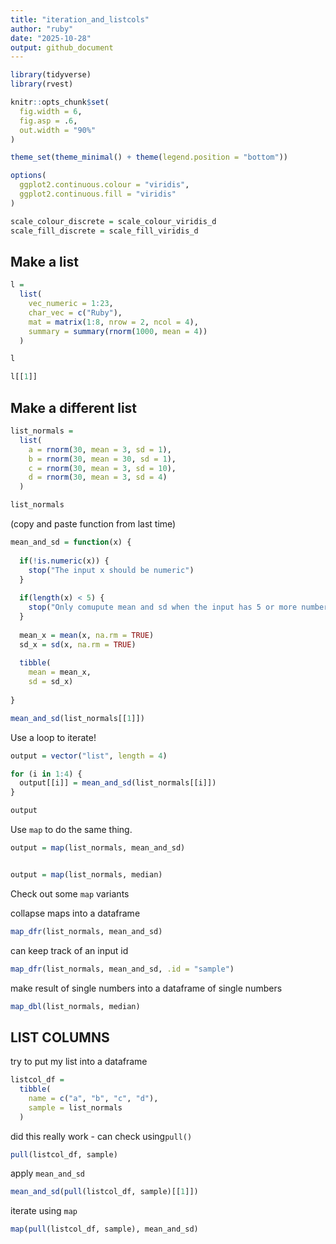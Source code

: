 ```yaml
---
title: "iteration_and_listcols"
author: "ruby"
date: "2025-10-28"
output: github_document
---
```



```r
library(tidyverse)
library(rvest)

knitr::opts_chunk$set(
  fig.width = 6,
  fig.asp = .6,
  out.width = "90%"
)

theme_set(theme_minimal() + theme(legend.position = "bottom"))

options(
  ggplot2.continuous.colour = "viridis",
  ggplot2.continuous.fill = "viridis"
)

scale_colour_discrete = scale_colour_viridis_d
scale_fill_discrete = scale_fill_viridis_d
```


## Make a list 

```r
l = 
  list(
    vec_numeric = 1:23,
    char_vec = c("Ruby"),
    mat = matrix(1:8, nrow = 2, ncol = 4),
    summary = summary(rnorm(1000, mean = 4))
  )

l

l[[1]]

```

## Make a different list 

```r
list_normals = 
  list(
    a = rnorm(30, mean = 3, sd = 1),
    b = rnorm(30, mean = 30, sd = 1),
    c = rnorm(30, mean = 3, sd = 10),
    d = rnorm(30, mean = 3, sd = 4)
  )

list_normals
```

(copy and paste function from last time)

```r
mean_and_sd = function(x) {
  
  if(!is.numeric(x)) {
    stop("The input x should be numeric")
  }
  
  if(length(x) < 5) {
    stop("Only comupute mean and sd when the input has 5 or more numbers")
  }
  
  mean_x = mean(x, na.rm = TRUE)
  sd_x = sd(x, na.rm = TRUE)
  
  tibble(
    mean = mean_x, 
    sd = sd_x)
  
}
```

```r
mean_and_sd(list_normals[[1]])
```

Use a loop to iterate!

```r
output = vector("list", length = 4)

for (i in 1:4) {
  output[[i]] = mean_and_sd(list_normals[[i]])
}

output
```


Use `map` to do the same thing. 

```r
output = map(list_normals, mean_and_sd)


output = map(list_normals, median)
```

Check out some `map` variants 

collapse maps into a dataframe 
```r
map_dfr(list_normals, mean_and_sd)
```

can keep track of an input id
```r
map_dfr(list_normals, mean_and_sd, .id = "sample")
```

make result of single numbers into a dataframe of single numbers 
```r
map_dbl(list_normals, median)
```

## LIST COLUMNS 

try to put my list into a dataframe 

```r
listcol_df = 
  tibble(
    name = c("a", "b", "c", "d"),
    sample = list_normals
  )
```

did this really work - can check using`pull()` 

```r
pull(listcol_df, sample)
```

apply `mean_and_sd`
```r
mean_and_sd(pull(listcol_df, sample)[[1]])
```

iterate using `map`
```r
map(pull(listcol_df, sample), mean_and_sd)
```

